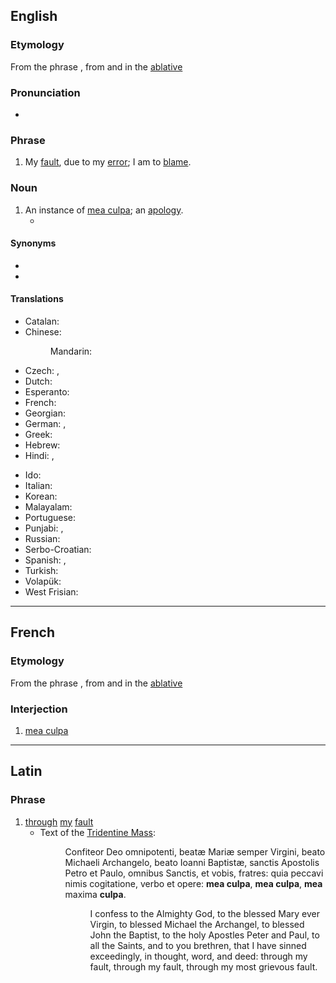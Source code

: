 ==English==
{{wikipedia|Mea culpa}}

===Etymology===
From the {{etyl|la|en}} phrase {{m|la|meā culpā||through my fault}}, from {{m|la|mea||my, mine}} and {{m|la|culpa||fault}} in the [[Appendix:Glossary#ablative case|ablative]]

===Pronunciation===
* {{IPA|/ˌmeɪ.əˈkʊl.pə/|/ˌmeɪ.əˈkʌl.pə/|/ˌmiː.əˈkʊl.pə/|/ˌmiː.əˈkʌl.pə/|lang=en}}

===Phrase===
{{head|en|phrase}}

# My [[fault]], due to my [[error]]; I am to [[blame]].

===Noun===
{{en-noun|mea culpas|mea culpae}}

# An instance of [[mea culpa]]; an [[apology]].
#* {{quote-web|date=January 13, 2018| work=Civil Beat |title=When There’s Nuke Headed Your Way, ‘Do What You Gotta Do’|author=Tad Bartimus|passage= Basketball had been replaced by breathless commentators cross-talking and speculating, politicians on split screens eagerly interrupting each other to find scapegoats, and most mute (male) state officials, including Hawaii Gov. David Ige, opening their mouths to sputter (paraphrasing here) — golly gee, we don’t know what happened, but we plan to find out — '''mea culpas'''.}}

====Synonyms====
* {{l|en|my bad}}
* {{l|en|peccavi}}

====Translations====
{{trans-top|My fault, due to my error}}
* Catalan: {{t|ca|mea culpa|f}}
* Chinese:
*: Mandarin: {{t|cmn|是我的错|tr=shì wǒ de cuò|sc=Hani}}
* Czech: {{t|cs|moje chyba}}, {{t|cs|moje vina}}
* Dutch: {{t|nl|mijn schuld}}
* Esperanto: {{t|eo|mia kulpo}}
* French: {{t+|fr|mea culpa}}
* Georgian: {{t|ka|ჩემი ბრალია}}
* German: {{t+|de|mea culpa}}, {{t|de|meine Schuld}}
* Greek: {{t+|el|ήμαρτον}}
* Hebrew: {{t|he|טעות שלי|sc=Hebr}}
* Hindi: {{t|hi|मेरी ग़लती}}, {{t|hi|मेरी ग़लती है}}
{{trans-mid}}
* Ido: {{t|io|mea kulpo}}
* Italian: {{t|it|colpa mia}}
* Korean: {{t|ko|[[내]] [[탓]]([[이오]])|tr=nae-tas(-io), -tat-}}
* Malayalam: {{t|ml|[[എന്റെ]] [[പിഴ]]}}
* Portuguese: {{t|pt|[[minha]] [[culpa]]}}
* Punjabi: {{t|pa|ਮੇਰੀ ਗ਼ਲਤੀ}}, {{t|pa|ਮੇਰੀ ਗ਼ਲਤੀ ਹੈ}}
* Russian: {{t|ru|моя́ вина}}
* Serbo-Croatian: {{t|sh|moja greška}}
* Spanish: {{t|es|[[culpa]] [[mía]]}}, {{t|es|[[mi]] [[culpa]]}}
* Turkish: {{t|tr|benim hatam}}
* Volapük: {{t|vo|döbot obik}}
* West Frisian: {{t|fy|myn skuld}}
{{trans-bottom}}

----

==French==

===Etymology===
From the {{etyl|la|fr}} phrase {{m|la|meā culpā||through my fault}}, from {{m|la|mea||my, mine}} and {{m|la|culpa||fault}} in the [[Appendix:Glossary#ablative case|ablative]]

===Interjection===
{{fr-intj}}

# [[#English|mea culpa]]

----

==Latin==

===Phrase===
{{head|la|phrase|head=[[meā]] [[culpā]]}}

# [[through]] [[my]] [[fault]]
#* Text of the [[w:Tridentine Mass|Tridentine Mass]]:
#*: Confiteor Deo omnipotenti, beatæ Mariæ semper Virgini, beato Michaeli Archangelo, beato Ioanni Baptistæ, sanctis Apostolis Petro et Paulo, omnibus Sanctis, et vobis, fratres: quia peccavi nimis cogitatione, verbo et opere: '''mea culpa''', '''mea culpa''', '''mea''' maxima '''culpa'''.
#*:: I confess to the Almighty God, to the blessed Mary ever Virgin, to blessed Michael the Archangel, to blessed John the Baptist, to the holy Apostles Peter and Paul, to all the Saints, and to you brethren, that I have sinned exceedingly, in thought, word, and deed: through my fault, through my fault, through my most grievous fault.